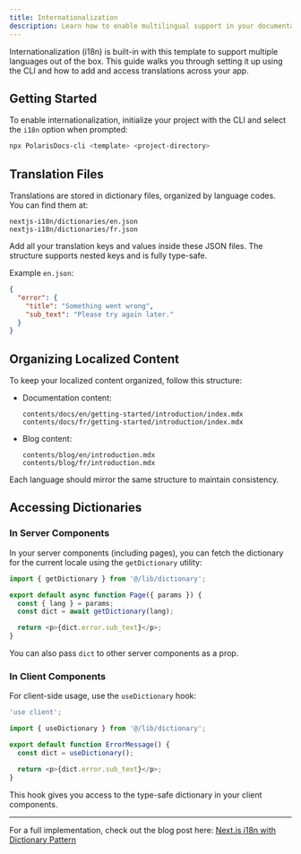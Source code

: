 ```yaml
---
title: Internationalization
description: Learn how to enable multilingual support in your documentation using the built-in i18n setup.
---
```


Internationalization (i18n) is built-in with this template to support multiple languages out of the box. This guide walks you through setting it up using the CLI and how to add and access translations across your app.

## Getting Started

To enable internationalization, initialize your project with the CLI and select the `i18n` option when prompted:

```bash
npx PolarisDocs-cli <template> <project-directory>
```

## Translation Files

Translations are stored in dictionary files, organized by language codes. You can find them at:

```
nextjs-i18n/dictionaries/en.json
nextjs-i18n/dictionaries/fr.json
```

Add all your translation keys and values inside these JSON files. The structure supports nested keys and is fully type-safe.

Example `en.json`:
```json
{
  "error": {
    "title": "Something went wrong",
    "sub_text": "Please try again later."
  }
}
```

## Organizing Localized Content

To keep your localized content organized, follow this structure:

- Documentation content:
  ```
  contents/docs/en/getting-started/introduction/index.mdx
  contents/docs/fr/getting-started/introduction/index.mdx
  ```

- Blog content:
  ```
  contents/blog/en/introduction.mdx
  contents/blog/fr/introduction.mdx
  ```

Each language should mirror the same structure to maintain consistency.

## Accessing Dictionaries

### In Server Components

In your server components (including pages), you can fetch the dictionary for the current locale using the `getDictionary` utility:

```ts
import { getDictionary } from '@/lib/dictionary';

export default async function Page({ params }) {
  const { lang } = params;
  const dict = await getDictionary(lang);

  return <p>{dict.error.sub_text}</p>;
}
```

You can also pass `dict` to other server components as a prop.

### In Client Components

For client-side usage, use the `useDictionary` hook:

```ts
'use client';

import { useDictionary } from '@/lib/dictionary';

export default function ErrorMessage() {
  const dict = useDictionary();

  return <p>{dict.error.sub_text}</p>;
}
```

This hook gives you access to the type-safe dictionary in your client components.

---

For a full implementation, check out the blog post here: [Next.js i18n with Dictionary Pattern](https://nisabmohd.vercel.app/next-i18n)
